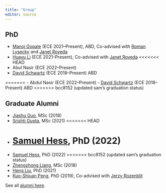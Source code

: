 ```yaml
---
title: "Group"
editor: source
---
```


## PhD

- [Manoj Gopale](https://www.linkedin.com/in/manoj-gopale/) (ECE 2021--Present), ABD, Co-advised with [Roman Lysecky](https://uweb.engr.arizona.edu/~rlysecky/) and [Janet Roveda](https://ece.engineering.arizona.edu/faculty-staff/faculty/janet-meiling-roveda)
- [Huayu Li](https://www.researchgate.net/profile/Huayu-Li-3) (ECE 2021--Present), Co-advised with [Janet Roveda](https://ece.engineering.arizona.edu/faculty-staff/faculty/janet-meiling-roveda)
<<<<<<< HEAD
- Abul Nasir (ECE 2022--Present)
- [David Schwartz](https://uweb.engr.arizona.edu/~dmschwar/){target="_blank"} (ECE 2018--Present) ABD

=======
- Abdul Nasir (ECE 2022--Present)
- [David Schwartz](https://uweb.engr.arizona.edu/~dmschwar/){target="_blank"} (ECE 2018--Present) ABD
>>>>>>> bcc8152 (updated sam's graduation status)

## Graduate Alumni

- [Jiashu Guo](https://www.linkedin.com/in/jiashu-guo/){target="_blank"}, MSc (2018)
- [Srishti Gupta](https://www.linkedin.com/in/srishtigupta01/){target="_blank"}, MSc (2021)
<<<<<<< HEAD
- [Samuel Hess](https://www.linkedin.com/in/samuel-hess-143b6175), PhD (2022)
=======
- [Samuel Hess](https://www.linkedin.com/in/samuel-hess-143b6175/){target="_blank"}, PhD (2022)
>>>>>>> bcc8152 (updated sam's graduation status)
- [Zhengzhong Liang](https://www.linkedin.com/in/zhengzhong-liang-095810137/){target="_blank"}, MSc (2018)
- [Heng Liu](https://www.linkedin.com/in/lh5712/){target="_blank"}, PhD (2021)
- [Kuo-Shiuan Peng](https://www.linkedin.com/in/kuo-shiuan-peng-24360567/){target="_blank"}, PhD (2019), Co-advised with [Jerzy Rozenblit](https://ece.engineering.arizona.edu/faculty-staff/faculty/jerzy-w-rozenblit)

See all [alumni here](alumni.html).
